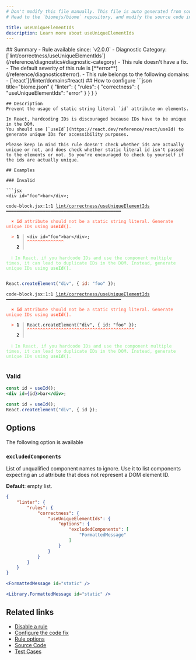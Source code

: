 ```yaml
---
# Don't modify this file manually. This file is auto generated from source, and you will lose your changes next time the website is built.
# Head to the `biomejs/biome` repository, and modify the source code in there.

title: useUniqueElementIds
description: Learn more about useUniqueElementIds
---
```


<Tabs>
<TabItem label="JSX and TSX" icon="seti:javascript">
## Summary
- Rule available since: `v2.0.0`
- Diagnostic Category: [`lint/correctness/useUniqueElementIds`](/reference/diagnostics#diagnostic-category)
- This rule doesn't have a fix.
- The default severity of this rule is [**error**](/reference/diagnostics#error).
- This rule belongs to the following domains:
  - [`react`](/linter/domains#react)
## How to configure
```json title="biome.json"
{
	"linter": {
		"rules": {
			"correctness": {
				"useUniqueElementIds": "error"
			}
		}
	}
}

```
## Description
Prevent the usage of static string literal `id` attribute on elements.

In React, hardcoding IDs is discouraged because IDs have to be unique in the DOM.
You should use [`useId`](https://react.dev/reference/react/useId) to generate unique IDs for accessibility purposes.

Please keep in mind this rule doesn't check whether ids are actually unique or not, and does check whether static literal id isn't passed to the elements or not. So you're encouraged to check by yourself if the ids are actually unique.

## Examples

### Invalid

```jsx
<div id="foo">bar</div>;
```

<pre class="language-text"><code class="language-text">code-block.jsx:1:1 <a href="https://biomejs.dev/linter/rules/use-unique-element-ids">lint/correctness/useUniqueElementIds</a> ━━━━━━━━━━━━━━━━━━━━━━━━━━━━━━━━━━━━━━━━━━━━<br /><br />  <strong><span style="color: Tomato;">✖</span></strong> <span style="color: Tomato;"><strong>id</strong></span><span style="color: Tomato;"> attribute should not be a static string literal. Generate unique IDs using </span><span style="color: Tomato;"><strong>useId()</strong></span><span style="color: Tomato;">.</span><br />  <br />  <strong><span style="color: Tomato;">&gt;</span></strong> <strong>1 │ </strong>&lt;div id=&quot;foo&quot;&gt;bar&lt;/div&gt;;<br />   <strong>   │ </strong><strong><span style="color: Tomato;">^</span></strong><strong><span style="color: Tomato;">^</span></strong><strong><span style="color: Tomato;">^</span></strong><strong><span style="color: Tomato;">^</span></strong><strong><span style="color: Tomato;">^</span></strong><strong><span style="color: Tomato;">^</span></strong><strong><span style="color: Tomato;">^</span></strong><strong><span style="color: Tomato;">^</span></strong><strong><span style="color: Tomato;">^</span></strong><strong><span style="color: Tomato;">^</span></strong><strong><span style="color: Tomato;">^</span></strong><strong><span style="color: Tomato;">^</span></strong><strong><span style="color: Tomato;">^</span></strong><strong><span style="color: Tomato;">^</span></strong><br />    <strong>2 │ </strong><br />  <br />  <strong><span style="color: lightgreen;">ℹ</span></strong> <span style="color: lightgreen;">In React, if you hardcode IDs and use the component multiple times, it can lead to duplicate IDs in the DOM. Instead, generate unique IDs using </span><span style="color: lightgreen;"><strong>useId()</strong></span><span style="color: lightgreen;">.</span><br />  <br /></code></pre>

```jsx
React.createElement("div", { id: "foo" });
```

<pre class="language-text"><code class="language-text">code-block.jsx:1:1 <a href="https://biomejs.dev/linter/rules/use-unique-element-ids">lint/correctness/useUniqueElementIds</a> ━━━━━━━━━━━━━━━━━━━━━━━━━━━━━━━━━━━━━━━━━━━━<br /><br />  <strong><span style="color: Tomato;">✖</span></strong> <span style="color: Tomato;"><strong>id</strong></span><span style="color: Tomato;"> attribute should not be a static string literal. Generate unique IDs using </span><span style="color: Tomato;"><strong>useId()</strong></span><span style="color: Tomato;">.</span><br />  <br />  <strong><span style="color: Tomato;">&gt;</span></strong> <strong>1 │ </strong>React.createElement(&quot;div&quot;, &#123; id: &quot;foo&quot; &#125;);<br />   <strong>   │ </strong><strong><span style="color: Tomato;">^</span></strong><strong><span style="color: Tomato;">^</span></strong><strong><span style="color: Tomato;">^</span></strong><strong><span style="color: Tomato;">^</span></strong><strong><span style="color: Tomato;">^</span></strong><strong><span style="color: Tomato;">^</span></strong><strong><span style="color: Tomato;">^</span></strong><strong><span style="color: Tomato;">^</span></strong><strong><span style="color: Tomato;">^</span></strong><strong><span style="color: Tomato;">^</span></strong><strong><span style="color: Tomato;">^</span></strong><strong><span style="color: Tomato;">^</span></strong><strong><span style="color: Tomato;">^</span></strong><strong><span style="color: Tomato;">^</span></strong><strong><span style="color: Tomato;">^</span></strong><strong><span style="color: Tomato;">^</span></strong><strong><span style="color: Tomato;">^</span></strong><strong><span style="color: Tomato;">^</span></strong><strong><span style="color: Tomato;">^</span></strong><strong><span style="color: Tomato;">^</span></strong><strong><span style="color: Tomato;">^</span></strong><strong><span style="color: Tomato;">^</span></strong><strong><span style="color: Tomato;">^</span></strong><strong><span style="color: Tomato;">^</span></strong><strong><span style="color: Tomato;">^</span></strong><strong><span style="color: Tomato;">^</span></strong><strong><span style="color: Tomato;">^</span></strong><strong><span style="color: Tomato;">^</span></strong><strong><span style="color: Tomato;">^</span></strong><strong><span style="color: Tomato;">^</span></strong><strong><span style="color: Tomato;">^</span></strong><strong><span style="color: Tomato;">^</span></strong><strong><span style="color: Tomato;">^</span></strong><strong><span style="color: Tomato;">^</span></strong><strong><span style="color: Tomato;">^</span></strong><strong><span style="color: Tomato;">^</span></strong><strong><span style="color: Tomato;">^</span></strong><strong><span style="color: Tomato;">^</span></strong><strong><span style="color: Tomato;">^</span></strong><strong><span style="color: Tomato;">^</span></strong><strong><span style="color: Tomato;">^</span></strong><br />    <strong>2 │ </strong><br />  <br />  <strong><span style="color: lightgreen;">ℹ</span></strong> <span style="color: lightgreen;">In React, if you hardcode IDs and use the component multiple times, it can lead to duplicate IDs in the DOM. Instead, generate unique IDs using </span><span style="color: lightgreen;"><strong>useId()</strong></span><span style="color: lightgreen;">.</span><br />  <br /></code></pre>

### Valid

```jsx
const id = useId();
<div id={id}>bar</div>;
```

```jsx
const id = useId();
React.createElement("div", { id });
```

## Options

The following option is available

### `excludedComponents`

List of unqualified component names to ignore.
Use it to list components expecting an `id` attribute that does not represent
a DOM element ID.

**Default**: empty list.

```json title='biome.json'
{
	"linter": {
		"rules": {
			"correctness": {
				"useUniqueElementIds": {
					"options": {
						"excludedComponents": [
							"FormattedMessage"
						]
					}
				}
			}
		}
	}
}

```

```jsx
<FormattedMessage id="static" />
```

```jsx
<Library.FormattedMessage id="static" />
```

## Related links

- [Disable a rule](/linter/#disable-a-rule)
- [Configure the code fix](/linter#configure-the-code-fix)
- [Rule options](/linter/#rule-options)
- [Source Code](https://github.com/biomejs/biome/blob/main/crates/biome_js_analyze/src/lint/correctness/use_unique_element_ids.rs)
- [Test Cases](https://github.com/biomejs/biome/blob/main/crates/biome_js_analyze/tests/specs/correctness/useUniqueElementIds)

</TabItem>
</Tabs>


